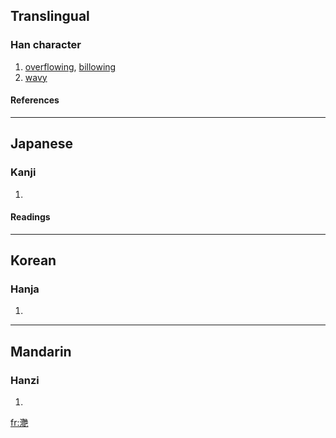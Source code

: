 {{see|滟|灔}}

==Translingual==
===Han character===
{{Han char|rn=85|rad=水|as=24|sn=27|four=|canj=水山廿山 (EUTU)}}
# [[overflowing]], [[billowing]]
# [[wavy]]
====References====
{{Han ref|kx=0664.250|dkj=18839|dj=1073.110|hdz=31799.040|uh=7067|ud=28775}}

----
==Japanese==
===Kanji===
{{ja-kanji|grade=|rs=水24}}
# {{defn|Japanese}} 
====Readings====
{{ja-readings|on=[[えん]] (en)|kun=[[なみ]] (nami)}}

----
==Korean==
===Hanja===
{{ko-hanja|hangeul=염|eumhun=|rv=yeom|mr=yŏm|y=yem}}
# {{defn|Korean}}

----
==Mandarin==
===Hanzi===
{{cmn-hanzi|sim=滟|pin=[[yàn]] (yan4)|wg=yen<sup>4</sup>}}
# {{defn|Mandarin}}

[[fr:灧]]
